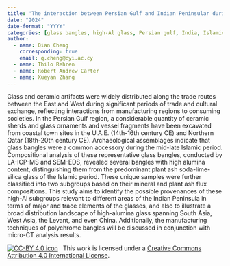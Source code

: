 ```yaml
---
title: 'The interaction between Persian Gulf and Indian Peninsular during the middle-late Islamic Period: Compositional evidence for the high-alumina glass bangles discovered from coastal sites of Qatar and U.A.E.'
date: "2024"
date-format: "YYYY"
categories: [glass bangles, high-Al glass, Persian gulf, India, Islamic period]
author: 
  - name: Qian Cheng
    corresponding: true
    email: q.cheng@cyi.ac.cy
  - name: Thilo Rehren
  - name: Robert Andrew Carter
  - name: Xueyan Zhang
---
```


Glass and ceramic artifacts were widely distributed along the trade routes between the East and West during significant periods of trade and cultural exchange, reflecting interactions from manufacturing regions to consuming societies. In the Persian Gulf region, a considerable quantity of ceramic sherds and glass ornaments and vessel fragments have been excavated from coastal town sites in the U.A.E. (14th-16th century CE) and Northern Qatar (18th-20th century CE). Archaeological assemblages indicate that glass bangles were a common accessory during the mid-late Islamic period. Compositional analysis of these representative glass bangles, conducted by LA-ICP-MS and SEM-EDS, revealed several bangles with high alumina content, distinguishing them from the predominant plant ash soda-lime-silica glass of the Islamic period. These unique samples were further classified into two subgroups based on their mineral and plant ash flux compositions. This study aims to identify the possible provenances of these high-Al subgroups relevant to different areas of the Indian Peninsula in terms of major and trace elements of the glasses, and also to illustrate a broad distribution landscape of high-alumina glass spanning South Asia, West Asia, the Levant, and even China. Additionally, the manufacturing techniques of polychrome bangles will be discussed in conjunction with micro-CT analysis results.

[![CC-BY 4.0 icon](https://i.creativecommons.org/l/by/4.0/88x31.png)](http://creativecommons.org/licenses/by/4.0/)&nbsp;&nbsp; This work is licensed under a [Creative Commons Attribution 4.0 International License](https://creativecommons.org/licenses/by/4.0/). 
